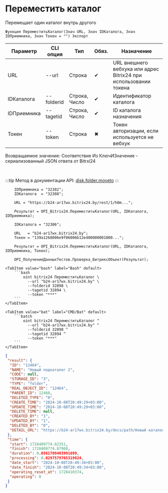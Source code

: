 ﻿---
sidebar_position: 4
description: Переместить каталог и другие функции для работы с Bitrix24 в Открытом пакете интеграций - бесплатной open-source библиотеке интеграций для 1С:Предприятие 8, OneScript и CLI
keywords: [1C, 1С, 1С:Предприятие, 1С:Предприятие 8.3, API, Интеграция, Сервисы, Обмен, OneScript, CLI, Bitrix24]
---


# Переместить каталог
 Перемещает один каталог внутрь другого



`Функция ПереместитьКаталог(Знач URL, Знач IDКаталога, Знач IDПриемника, Знач Токен = "") Экспорт`

  | Параметр | CLI опция | Тип | Обяз. | Назначение |
  |-|-|-|-|-|
  | URL | --url | Строка | &#x2714; | URL внешнего вебхука или адрес Bitrix24 при использовании токена |
  | IDКаталога | --folderid | Строка, Число | &#x2714; | Идентификатор каталога |
  | IDПриемника | --tagetid | Строка, Число | &#x2714; | ID каталога назначения |
  | Токен | --token | Строка | &#x2716; | Токен авторизации, если используется не вебхук |

  
  Возвращаемое значение:   Соответствие Из КлючИЗначение - сериализованный JSON ответа от Bitrxi24

<br/>

:::tip
Метод в документации API: [disk.folder.moveto](https://dev.1c-bitrix.ru/rest_help/disk/folder/disk_folder_moveto.php)
:::
<br/>



```bsl title="Пример использования для 1С:Предприятие/OneScript"
    IDПриемника = "32302";
    IDКаталога  = "32308";

    URL = "https://b24-ar17wx.bitrix24.by/rest/1/h0m...";

    Результат = OPI_Bitrix24.ПереместитьКаталог(URL, IDКаталога, IDПриемника);

    IDКаталога = "32306";

    URL   = "b24-ar17wx.bitrix24.by";
    Токен = "139a1268006e9f06006b12e400000001000...";

    Результат = OPI_Bitrix24.ПереместитьКаталог(URL, IDКаталога, IDПриемника, Токен);

    OPI_ПолучениеДанныхТестов.Проверка_БитриксОбъект(Результат);
```
    

 <Tabs>
  
    <TabItem value="bash" label="Bash" default>
        ```bash
            oint bitrix24 ПереместитьКаталог \
              --url "b24-ar17wx.bitrix24.by" \
              --folderid 32898 \
              --tagetid 32894 \
              --token "***"
        ```
    </TabItem>
  
    <TabItem value="bat" label="CMD/Bat" default>
        ```batch
            oint bitrix24 ПереместитьКаталог ^
              --url "b24-ar17wx.bitrix24.by" ^
              --folderid 32898 ^
              --tagetid 32894 ^
              --token "***"
        ```
    </TabItem>
</Tabs>


```json title="Результат"
{
 "result": {
  "ID": "12464",
  "NAME": "Новый подкаталог 2",
  "CODE": null,
  "STORAGE_ID": "3",
  "TYPE": "folder",
  "REAL_OBJECT_ID": "12464",
  "PARENT_ID": 12460,
  "DELETED_TYPE": "0",
  "CREATE_TIME": "2024-10-08T20:49:29+03:00",
  "UPDATE_TIME": "2024-10-08T20:49:29+03:00",
  "DELETE_TIME": null,
  "CREATED_BY": "1",
  "UPDATED_BY": "1",
  "DELETED_BY": "0",
  "DETAIL_URL": "https://b24-ar17wx.bitrix24.by/docs/path/Новый каталог 2/Новый подкаталог 2"
 },
 "time": {
  "start": 1728409774.02351,
  "finish": 1728409774.07968,
  "duration": 0.0561709403991699,
  "processing": 0.0297579765319824,
  "date_start": "2024-10-08T20:49:34+03:00",
  "date_finish": "2024-10-08T20:49:34+03:00",
  "operating_reset_at": 1728410374,
  "operating": 0
 }
}
```
